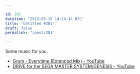 ```yaml
---

id: 281
datetime: "2013-05-15 14:24:14 UTC"
title: "Untitled #281"
draft: false
permalink: "/post/281"

---
```


Some music for you. 

 
 * [Grum - Everytime (Extended Mix) - YouTube](http://www.youtube.com/watch?v=_mGNvrEqdfQ)
 * [DRIVE for the SEGA MASTER SYSTEM/GENESIS - YouTube](http://www.youtube.com/watch?v=WwphxegBpLY)



